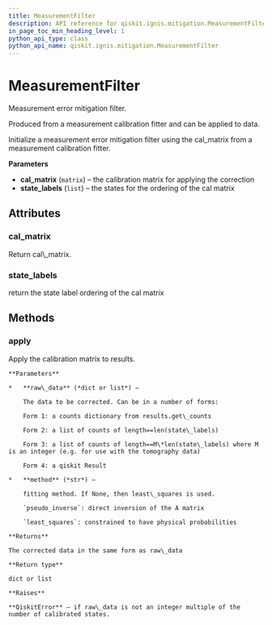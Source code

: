 ```yaml
---
title: MeasurementFilter
description: API reference for qiskit.ignis.mitigation.MeasurementFilter
in_page_toc_min_heading_level: 1
python_api_type: class
python_api_name: qiskit.ignis.mitigation.MeasurementFilter
---
```


# MeasurementFilter

<Class id="qiskit.ignis.mitigation.MeasurementFilter" github="https://github.com/qiskit-community/qiskit-ignis/tree/stable/0.3/qiskit/ignis/mitigation/measurement/filters.py" signature="MeasurementFilter(cal_matrix, state_labels)">
  Measurement error mitigation filter.

  Produced from a measurement calibration fitter and can be applied to data.

  Initialize a measurement error mitigation filter using the cal\_matrix from a measurement calibration fitter.

  **Parameters**

  *   **cal\_matrix** (`matrix`) – the calibration matrix for applying the correction
  *   **state\_labels** (`list`) – the states for the ordering of the cal matrix

  ## Attributes

  ### cal\_matrix

  <Attribute id="qiskit.ignis.mitigation.MeasurementFilter.cal_matrix" name="cal_matrix">
    Return cal\_matrix.
  </Attribute>

  ### state\_labels

  <Attribute id="qiskit.ignis.mitigation.MeasurementFilter.state_labels" name="state_labels">
    return the state label ordering of the cal matrix
  </Attribute>

  ## Methods

  ### apply

  <Function id="qiskit.ignis.mitigation.MeasurementFilter.apply" name="apply" signature="MeasurementFilter.apply(raw_data, method='least_squares')">
    Apply the calibration matrix to results.

    **Parameters**

    *   **raw\_data** (*dict or list*) –

        The data to be corrected. Can be in a number of forms:

        Form 1: a counts dictionary from results.get\_counts

        Form 2: a list of counts of length==len(state\_labels)

        Form 3: a list of counts of length==M\*len(state\_labels) where M is an integer (e.g. for use with the tomography data)

        Form 4: a qiskit Result

    *   **method** (*str*) –

        fitting method. If None, then least\_squares is used.

        `pseudo_inverse`: direct inversion of the A matrix

        `least_squares`: constrained to have physical probabilities

    **Returns**

    The corrected data in the same form as raw\_data

    **Return type**

    dict or list

    **Raises**

    **QiskitError** – if raw\_data is not an integer multiple of the number of calibrated states.
  </Function>
</Class>

